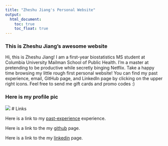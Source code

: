 ```yaml
---
title: "Zheshu Jiang's Personal Website"
output: 
  html_document:
    toc: true
    toc_float: true
---
```


### This is Zheshu Jiang's awesome website
Hi, this is Zheshu Jiang! I am a first-year biostatistics MS student at Columbia University Mailman School of Public Health. 
I'm a master at pretending to be productive while secretly binging Netflix. 
Take a happy time browsing my little rough first personal website! You can find my past experience, email, GitHub page, and LinkedIn page by clicking on the upper right icons. Feel free to send me gift cards and promo codes :)

### Here is my profile pic
![](WechatIMG606.jpeg)
# Links

Here is a link to my [past-experience](past-experience.html) experience.

Here is a link to the my [github](https://github.com/jzs43) page.

Here is a link to the my [linkedin](https://www.linkedin.com/in/zheshujiang/) page.
